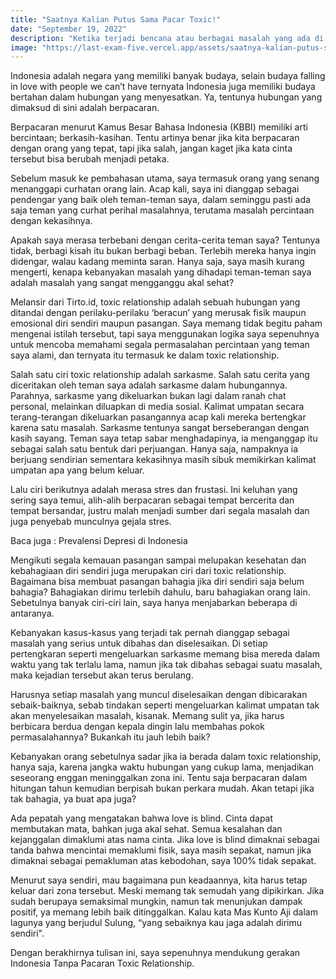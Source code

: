 ```yaml
---
title: "Saatnya Kalian Putus Sama Pacar Toxic!"
date: "September 19, 2022"
description: "Ketika terjadi bencana atau berbagai masalah yang ada di Indonesia, masyarakat berbondong-bondong bersolidaritas dengan mendonasikan sebagian hartanya untuk masyarakat lain yang terkena dampak bencana."
image: "https://last-exam-five.vercel.app/assets/saatnya-kalian-putus-sama-pacar-toxic.jpg"
---
```


Indonesia adalah negara yang memiliki banyak budaya, selain budaya falling in love with people we can’t have ternyata Indonesia juga memiliki budaya bertahan dalam hubungan yang menyesatkan. Ya, tentunya hubungan yang dimaksud di sini adalah berpacaran.

Berpacaran menurut Kamus Besar Bahasa Indonesia (KBBI) memiliki arti bercintaan; berkasih-kasihan. Tentu artinya benar jika kita berpacaran dengan orang yang tepat, tapi jika salah, jangan kaget jika kata cinta tersebut bisa berubah menjadi petaka.

Sebelum masuk ke pembahasan utama, saya termasuk orang yang senang menanggapi curhatan orang lain. Acap kali, saya ini dianggap sebagai pendengar yang baik oleh teman-teman saya, dalam seminggu pasti ada saja teman yang curhat perihal masalahnya, terutama masalah percintaan dengan kekasihnya.

Apakah saya merasa terbebani dengan cerita-cerita teman saya? Tentunya tidak, berbagi kisah itu bukan berbagi beban. Terlebih mereka hanya ingin didengar, walau kadang meminta saran. Hanya saja, saya masih kurang mengerti, kenapa kebanyakan masalah yang dihadapi teman-teman saya adalah masalah yang sangat mengganggu akal sehat?

Melansir dari Tirto.id, toxic relationship adalah sebuah hubungan yang ditandai dengan perilaku-perilaku ‘beracun’ yang merusak fisik maupun emosional diri sendiri maupun pasangan. Saya memang tidak begitu paham mengenai istilah tersebut, tapi saya menggunakan logika saya sepenuhnya untuk mencoba memahami segala permasalahan percintaan yang teman saya alami, dan ternyata itu termasuk ke dalam toxic relationship.

Salah satu ciri toxic relationship adalah sarkasme. Salah satu cerita yang diceritakan oleh teman saya adalah sarkasme dalam hubungannya. Parahnya, sarkasme yang dikeluarkan bukan lagi dalam ranah chat personal, melainkan diluapkan di media sosial. Kalimat umpatan secara terang-terangan dikeluarkan pasangannya acap kali mereka bertengkar karena satu masalah. Sarkasme tentunya sangat berseberangan dengan kasih sayang. Teman saya tetap sabar menghadapinya, ia menganggap itu sebagai salah satu bentuk dari perjuangan. Hanya saja, nampaknya ia berjuang sendirian sementara kekasihnya masih sibuk memikirkan kalimat umpatan apa yang belum keluar.

Lalu ciri berikutnya adalah merasa stres dan frustasi. Ini keluhan yang sering saya temui, alih-alih berpacaran sebagai tempat bercerita dan tempat bersandar, justru malah menjadi sumber dari segala masalah dan juga penyebab munculnya gejala stres.

Baca juga : Prevalensi Depresi di Indonesia

Mengikuti segala kemauan pasangan sampai melupakan kesehatan dan kebahagiaan diri sendiri juga merupakan ciri dari toxic relationship. Bagaimana bisa membuat pasangan bahagia jika diri sendiri saja belum bahagia? Bahagiakan dirimu terlebih dahulu, baru bahagiakan orang lain. Sebetulnya banyak ciri-ciri lain, saya hanya menjabarkan beberapa di antaranya.

Kebanyakan kasus-kasus yang terjadi tak pernah dianggap sebagai masalah yang serius untuk dibahas dan diselesaikan. Di setiap pertengkaran seperti mengeluarkan sarkasme memang bisa mereda dalam waktu yang tak terlalu lama, namun jika tak dibahas sebagai suatu masalah, maka kejadian tersebut akan terus berulang.

Harusnya setiap masalah yang muncul diselesaikan dengan dibicarakan sebaik-baiknya, sebab tindakan seperti mengeluarkan kalimat umpatan tak akan menyelesaikan masalah, kisanak. Memang sulit ya, jika harus berbicara berdua dengan kepala dingin lalu membahas pokok permasalahannya? Bukankah itu jauh lebih baik?

Kebanyakan orang sebetulnya sadar jika ia berada dalam toxic relationship, hanya saja, karena jangka waktu hubungan yang cukup lama, menjadikan seseorang enggan meninggalkan zona ini. Tentu saja berpacaran dalam hitungan tahun kemudian berpisah bukan perkara mudah. Akan tetapi jika tak bahagia, ya buat apa juga?

Ada pepatah yang mengatakan bahwa love is blind. Cinta dapat membutakan mata, bahkan juga akal sehat. Semua kesalahan dan kejanggalan dimaklumi atas nama cinta. Jika love is blind dimaknai sebagai tanda bahwa mencintai memaklumi fisik, saya masih sepakat, namun jika dimaknai sebagai pemakluman atas kebodohan, saya 100% tidak sepakat.

Menurut saya sendiri, mau bagaimana pun keadaannya, kita harus tetap keluar dari zona tersebut. Meski memang tak semudah yang dipikirkan. Jika sudah berupaya semaksimal mungkin, namun tak menunjukan dampak positif, ya memang lebih baik ditinggalkan. Kalau kata Mas Kunto Aji dalam lagunya yang berjudul Sulung, “yang sebaiknya kau jaga adalah dirimu sendiri".

Dengan berakhirnya tulisan ini, saya sepenuhnya mendukung gerakan Indonesia Tanpa Pacaran Toxic Relationship.
